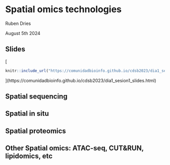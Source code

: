 # Spatial omics technologies

Ruben Dries

August 5th 2024

## Slides

[
```r
knitr::include_url("https://comunidadbioinfo.github.io/cdsb2023/dia1_sesion1_slides.html", height = "500px")
```
](https://comunidadbioinfo.github.io/cdsb2023/dia1_sesion1_slides.html)


## Spatial sequencing  


## Spatial in situ 


## Spatial proteomics  


## Other Spatial omics: ATAC-seq, CUT&RUN, lipidomics, etc  




